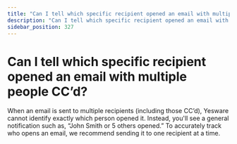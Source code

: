 ```yaml
---
title: "Can I tell which specific recipient opened an email with multiple people CC’d?"
description: "Can I tell which specific recipient opened an email with multiple people CC’d?"
sidebar_position: 327
---
```


# Can I tell which specific recipient opened an email with multiple people CC’d?

When an email is sent to multiple recipients (including those CC’d), Yesware cannot identify exactly which person opened it. Instead, you'll see a general notification such as, “John Smith or 5 others opened.”
To accurately track who opens an email, we recommend sending it to one recipient at a time.